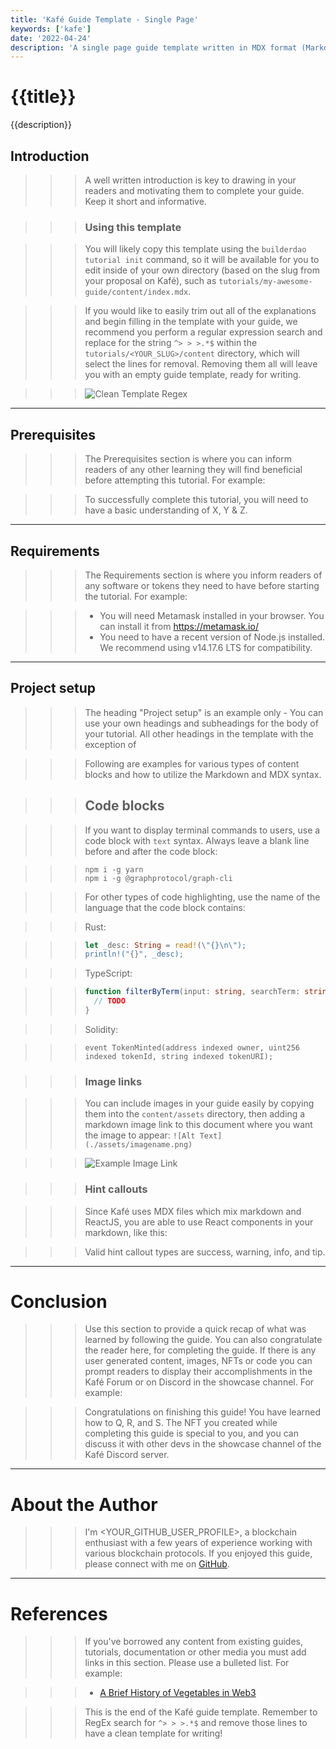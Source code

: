 ```yaml
---
title: 'Kafé Guide Template - Single Page'
keywords: ['kafe']
date: '2022-04-24'
description: 'A single page guide template written in MDX format (Markdown + React)'
---
```


# {{title}}

{{description}}

## Introduction

> > > A well written introduction is key to drawing in your readers and motivating them to complete your guide. Keep it short and informative.

> > > ### Using this template

> > > You will likely copy this template using the `builderdao tutorial init` command, so it will be available for you to edit
> > > inside of your own directory (based on the slug from your proposal on Kafé), such as `tutorials/my-awesome-guide/content/index.mdx`.

> > > If you would like to easily trim out all of the explanations and begin filling in the template with your guide,
> > > we recommend you perform a regular expression search and replace for the string `^> > >.*$` within the `tutorials/<YOUR_SLUG>/content` directory,
> > > which will select the lines for removal. Removing them all will leave you with an empty guide template, ready for writing.

> > > ![Clean Template Regex](./assets/template_regex.png)

---

## Prerequisites

> > > The Prerequisites section is where you can inform readers of any other learning they will find beneficial before attempting this tutorial.
> > > For example:

> > > To successfully complete this tutorial, you will need to have a basic understanding of X, Y & Z.

---

## Requirements

> > > The Requirements section is where you inform readers of any software or tokens they need to have before starting the tutorial.
> > > For example:

> > > - You will need Metamask installed in your browser. You can install it from <https://metamask.io/>
> > > - You need to have a recent version of Node.js installed. We recommend using v14.17.6 LTS for compatibility.

---

## Project setup

> > > The heading "Project setup" is an example only - You can use your own headings and subheadings for the body of your tutorial.
> > > All other headings in the template with the exception of

> > > Following are examples for various types of content blocks and how to utilize the Markdown and MDX syntax.

> > > ## Code blocks

> > > If you want to display terminal commands to users, use a code block with `text` syntax.
> > > Always leave a blank line before and after the code block:

> > > ```text
> > > npm i -g yarn
> > > npm i -g @graphprotocol/graph-cli
> > > ```

> > > For other types of code highlighting, use the name of the language that the code block contains:

> > > Rust:

> > > ```rust
> > > let _desc: String = read!(\"{}\n\");
> > > println!("{}", _desc);
> > > ```

> > > TypeScript:

> > > ```typescript
> > > function filterByTerm(input: string, searchTerm: string) {
> > >   // TODO
> > > }
> > > ```

> > > Solidity:

> > > ```solidity
> > > event TokenMinted(address indexed owner, uint256 indexed tokenId, string indexed tokenURI);
> > > ```

> > > ### Image links

> > > You can include images in your guide easily by copying them into the `content/assets` directory,
> > > then adding a markdown image link to this document where you want the image to appear: `![Alt Text](./assets/imagename.png)`

> > > ![Example Image Link](./assets/example_image.png)

> > > ### Hint callouts

> > > Since Kafé uses MDX files which mix markdown and ReactJS, you are able to use React components in your markdown, like this:

> > > <Hint type="info">
> > >   Valid hint callout types are success, warning, info, and tip.
> > > </Hint>

---

# Conclusion

> > > Use this section to provide a quick recap of what was learned by following the guide. You can also congratulate the reader here, for completing the guide.
> > > If there is any user generated content, images, NFTs or code you can prompt readers to display their accomplishments in the Kafé Forum or on Discord in
> > > the showcase channel.
> > > For example:

> > > Congratulations on finishing this guide! You have learned how to Q, R, and S. The NFT you created while completing this guide is special to you,
> > > and you can discuss it with other devs in the showcase channel of the Kafé Discord server.

---

# About the Author

> > > I'm <YOUR_GITHUB_USER_PROFILE>, a blockchain enthusiast with a few years of experience working with various blockchain protocols.
> > > If you enjoyed this guide, please connect with me on [GitHub](https://github.com/<YOUR_GITHUB_USER_PROFILE>).

---

# References

> > > If you've borrowed any content from existing guides, tutorials, documentation or other media you must add links in this section. Please use a bulleted list.
> > > For example:

> > > - [A Brief History of Vegetables in Web3](https://organicproduce.io/why-web3-vegetables-are-good-for-you)

> > > This is the end of the Kafé guide template. Remember to RegEx search for `^> > >.*$` and remove those lines to have a clean template for writing!
